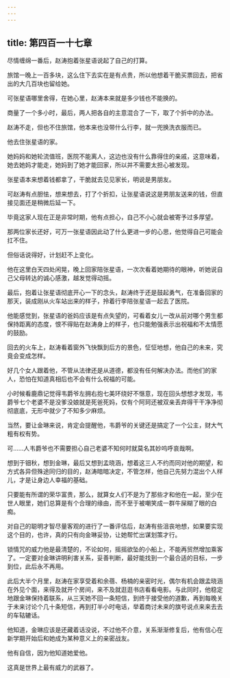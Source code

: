 ```yaml
---
---
---
```

title: 第四百一十七章
---



尽情缠绵一番后，赵涛抱着张星语说起了自己的打算。

旅馆一晚上一百多块，这么住下去实在是有点贵，所以他想着干脆买票回去，把省出的大几百块也留给她。

可张星语哪里舍得，在她心里，赵涛本来就是多少钱也不能换的。

商量了一个多小时，最后，两人把各自的主意混合了一下，取了个折中的办法。

赵涛不走，但也不住旅馆，他本来也没带什么行李，就一兜换洗衣服而已。

他去住张星语的家。

她妈妈和她轮流值班，医院不能离人，这边也没有什么靠得住的亲戚，这意味着，她去她妈才能走，她妈到了她才能回家，所以并不需要太担心被发现。

张星语本来想着钱都拿了，干脆就去见见家长，明说是男朋友。

可赵涛有点胆怯，想来想去，打了个折扣，让张星语说这是男朋友送来的钱，但直接见面还是稍微后延一下。

毕竟这家人现在正是非常时期，他有点担心，自己不小心就会被寄予过多厚望。

那两位家长还好，可万一张星语因此动了什么更进一步的心思，他觉得自己可能会扛不住。

但俗话说得好，计划赶不上变化。

他在这里白天四处闲晃，晚上回家陪张星语，一次次看着她期待的眼神，听她说自己父母转达的诚心感激，越发觉得动摇。

最后，抱着让张星语彻底开心一下的念头，赵涛终于还是鼓起勇气，在准备回家的那天，装成刚从火车站出来的样子，拎着行李陪张星语一起去了医院。

他能感觉到，张星语的爸妈应该是有点失望的，可看着女儿一改从前对哪个男生都保持距离的态度，恨不得贴在赵涛身上的样子，也只能勉强表示出祝福和不太情愿的鼓励。

回去的火车上，赵涛看着窗外飞快飘到后方的景色，怔怔地想，他自己的未来，究竟会变成怎样。

好几个女人跟着他，不管从法律还是从道德，都没有任何解决办法。而他们的家人，恐怕在知道真相后也不会有什么祝福的可能。

小时候看鹿鼎记觉得韦爵爷左拥右抱七美环绕好不惬意，现在回头想想才发现，韦爵爷七个老婆不是没爹没娘就是死爸死妈，仅有个阿珂还被双亲丢弃得干干净净彻彻底底，无形中就少了不知多少麻烦。

当然，要让金琳来说，肯定会提醒他，韦爵爷的关键还是搞定了一个公主，财大气粗有权有势。

可……人韦爵爷也不需要担心自己老婆不知何时就莫名其妙呜呼哀哉啊。

想到于钿秋，想到金琳，最后又想到孟晓涵，想着这三人不约而同对他的期望，和方式各异但殊途同归的目的，赵涛暗暗决定，不管怎样，他自己先努力混出个人样儿，才是让身边人幸福的基础。

只要能有所谓的荣华富贵，那么，就算女人们不是为了那些才和他在一起，至少在世人眼里，她们总算是有个合理的缘由，而不至于被嘲笑成一群牛屎糊了眼的白痴。

对自己的聪明才智尽量客观的进行了一番评估后，赵涛有些沮丧地想，如果要实现这个目的，也许，真的只有向金琳妥协，让她帮忙出谋划策才行。

锁情咒的威力他是最清楚的，不论如何，摇摇欲坠的小船上，不能再贸然增加乘客了。一定要对金琳讲明利害关系，妥善判断，最好能找到一个最合适的目标，一步到位，此后永不再用。

此后大半个月里，赵涛在家享受着和余蓓、杨楠的亲密时光，偶尔有机会跟孟晓涵在外见个面，来得及就开个房间，来不及就逛逛书店看看电影。与此同时，他稳定地跟金琳保持着联系，从三天她不回一条短信，到终于接受他的道歉，再到每晚关于未来讨论个几十条短信，再到打半小时电话，举着商讨未来的旗号说点来来去去的车轱辘话。

他知道，金琳应该是还藏着话没说，不过他不介意，关系渐渐修复后，他有信心在新学期开始后和她成为某种意义上的亲密战友。

他有自信，因为他知道她爱他。

这真是世界上最有威力的武器了。
